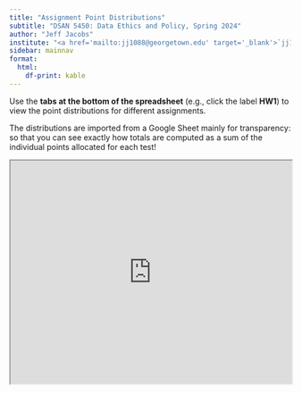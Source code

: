 ```yaml
---
title: "Assignment Point Distributions"
subtitle: "DSAN 5450: Data Ethics and Policy, Spring 2024"
author: "Jeff Jacobs"
institute: "<a href='mailto:jj1088@georgetown.edu' target='_blank'>`jj1088@georgetown.edu`</a>"
sidebar: mainnav
format:
  html:
    df-print: kable
---
```


Use the **tabs at the bottom of the spreadsheet** (e.g., click the label **HW1**) to view the point distributions for different assignments.

The distributions are imported from a Google Sheet mainly for transparency: so that you can see exactly how totals are computed as a sum of the individual points allocated for each test!

```{=html}
<iframe src="https://docs.google.com/spreadsheets/d/e/2PACX-1vQWs7NZn1S7KM9ll42EDxOeKn3FdXPFhK1mQynjbT2QguOQu6o0NOnQUJgn38m_uRlkPONbhDfnLBpw/pubhtml?widget=true&amp;headers=false" width="100%" height="400"></iframe>
```